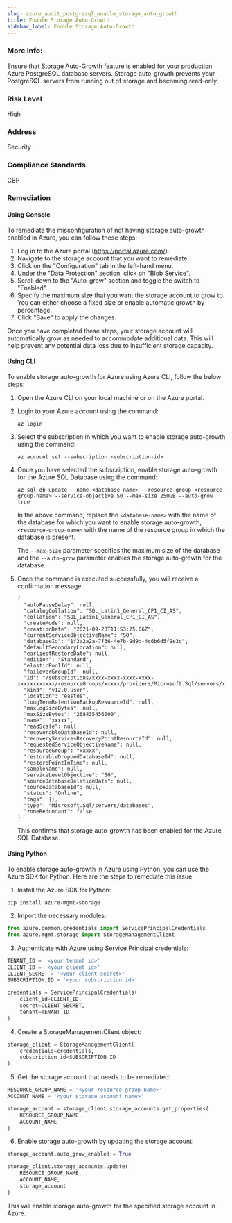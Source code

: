 ```yaml
---
slug: azure_audit_postgresql_enable_storage_auto_growth
title: Enable Storage Auto-Growth
sidebar_label: Enable Storage Auto-Growth
---
```


### More Info:

Ensure that Storage Auto-Growth feature is enabled for your production Azure PostgreSQL database servers. Storage auto-growth prevents your PostgreSQL servers from running out of storage and becoming read-only.

### Risk Level

High

### Address

Security

### Compliance Standards

CBP
### Remediation

#### Using Console

To remediate the misconfiguration of not having storage auto-growth enabled in Azure, you can follow these steps:

1. Log in to the Azure portal (https://portal.azure.com/).
2. Navigate to the storage account that you want to remediate.
3. Click on the "Configuration" tab in the left-hand menu.
4. Under the "Data Protection" section, click on "Blob Service".
5. Scroll down to the "Auto-grow" section and toggle the switch to "Enabled".
6. Specify the maximum size that you want the storage account to grow to. You can either choose a fixed size or enable automatic growth by percentage.
7. Click "Save" to apply the changes.

Once you have completed these steps, your storage account will automatically grow as needed to accommodate additional data. This will help prevent any potential data loss due to insufficient storage capacity.

#### Using CLI

To enable storage auto-growth for Azure using Azure CLI, follow the below steps:

1. Open the Azure CLI on your local machine or on the Azure portal.

2. Login to your Azure account using the command:

   ```
   az login
   ```

3. Select the subscription in which you want to enable storage auto-growth using the command:

   ```
   az account set --subscription <subscription-id>
   ```

4. Once you have selected the subscription, enable storage auto-growth for the Azure SQL Database using the command:

   ```
   az sql db update --name <database-name> --resource-group <resource-group-name> --service-objective S0 --max-size 250GB --auto-grow true
   ```

   In the above command, replace the `<database-name>` with the name of the database for which you want to enable storage auto-growth, `<resource-group-name>` with the name of the resource group in which the database is present.

   The `--max-size` parameter specifies the maximum size of the database and the `--auto-grow` parameter enables the storage auto-growth for the database.

5. Once the command is executed successfully, you will receive a confirmation message.

   ```
   {
     "autoPauseDelay": null,
     "catalogCollation": "SQL_Latin1_General_CP1_CI_AS",
     "collation": "SQL_Latin1_General_CP1_CI_AS",
     "createMode": null,
     "creationDate": "2021-09-23T11:53:25.06Z",
     "currentServiceObjectiveName": "S0",
     "databaseId": "1f3a2a2a-7f36-4e7b-9d9d-4c6b6d5f9e3c",
     "defaultSecondaryLocation": null,
     "earliestRestoreDate": null,
     "edition": "Standard",
     "elasticPoolId": null,
     "failoverGroupId": null,
     "id": "/subscriptions/xxxx-xxxx-xxxx-xxxx-xxxxxxxxxxxx/resourceGroups/xxxxx/providers/Microsoft.Sql/servers/xxxxx/databases/xxxxx",
     "kind": "v12.0,user",
     "location": "eastus",
     "longTermRetentionBackupResourceId": null,
     "maxLogSizeBytes": null,
     "maxSizeBytes": "268435456000",
     "name": "xxxxx",
     "readScale": null,
     "recoverableDatabaseId": null,
     "recoveryServicesRecoveryPointResourceId": null,
     "requestedServiceObjectiveName": null,
     "resourceGroup": "xxxxx",
     "restorableDroppedDatabaseId": null,
     "restorePointInTime": null,
     "sampleName": null,
     "serviceLevelObjective": "S0",
     "sourceDatabaseDeletionDate": null,
     "sourceDatabaseId": null,
     "status": "Online",
     "tags": {},
     "type": "Microsoft.Sql/servers/databases",
     "zoneRedundant": false
   }
   ```

   This confirms that storage auto-growth has been enabled for the Azure SQL Database.

#### Using Python

To enable storage auto-growth in Azure using Python, you can use the Azure SDK for Python. Here are the steps to remediate this issue:

1. Install the Azure SDK for Python:

```
pip install azure-mgmt-storage
```

2. Import the necessary modules:

```python
from azure.common.credentials import ServicePrincipalCredentials
from azure.mgmt.storage import StorageManagementClient
```

3. Authenticate with Azure using Service Principal credentials:

```python
TENANT_ID = '<your tenant id>'
CLIENT_ID = '<your client id>'
CLIENT_SECRET = '<your client secret>'
SUBSCRIPTION_ID = '<your subscription id>'

credentials = ServicePrincipalCredentials(
    client_id=CLIENT_ID,
    secret=CLIENT_SECRET,
    tenant=TENANT_ID
)
```

4. Create a StorageManagementClient object:

```python
storage_client = StorageManagementClient(
    credentials=credentials,
    subscription_id=SUBSCRIPTION_ID
)
```

5. Get the storage account that needs to be remediated:

```python
RESOURCE_GROUP_NAME = '<your resource group name>'
ACCOUNT_NAME = '<your storage account name>'

storage_account = storage_client.storage_accounts.get_properties(
    RESOURCE_GROUP_NAME,
    ACCOUNT_NAME
)
```

6. Enable storage auto-growth by updating the storage account:

```python
storage_account.auto_grow_enabled = True

storage_client.storage_accounts.update(
    RESOURCE_GROUP_NAME,
    ACCOUNT_NAME,
    storage_account
)
```

This will enable storage auto-growth for the specified storage account in Azure.



